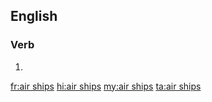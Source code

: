 {{also|airships}}
==English==

===Verb===
{{head|en|verb form}}

# {{en-third-person singular of|air ship}}

[[fr:air ships]]
[[hi:air ships]]
[[my:air ships]]
[[ta:air ships]]